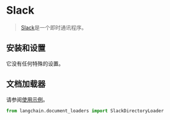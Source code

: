 # Slack

>[Slack](https://slack.com/)是一个即时通讯程序。

## 安装和设置

它没有任何特殊的设置。

## 文档加载器

请参阅[使用示例](/docs/modules/data_connection/document_loaders/integrations/slack.html)。

```python
from langchain.document_loaders import SlackDirectoryLoader
```
